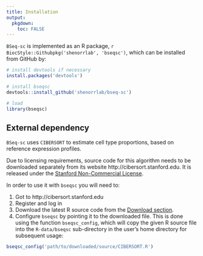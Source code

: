 ```yaml
---
title: Installation
output:
  pkgdown:
    toc: FALSE
---
```


`BSeq-sc` is implemented as an
R package, `r BiocStyle::Githubpkg('shenorrlab', 'bseqsc')`, which can be
installed from GitHub by:
  
```r
# install devtools if necessary
install.packages('devtools')

# install bseqsc
devtools::install_github('shenorrlab/bseq-sc')

# load
library(bseqsc)
```

## External dependency

`BSeq-sc` uses `CIBERSORT` to estimate cell type proportions, based on
reference expression profiles.
 
Due to licensing requirements, source code for this algorithm needs to be
downloaded separately from its website http://cibersort.stanford.edu.
It is released under the [Stanford Non-Commercial
License](CIBERSORT_license.txt).

In order to use it with `bseqsc` you will need to:

  1. Got to http://cibersort.stanford.edu
  2. Register and log in
  3. Download the latest R source code from the [Download
     section](http://cibersort.stanford.edu/download.php). 
  4. Configure `bseqsc` by pointing it to the downloaded file. This is
     done using the function `bseqsc_config`, which will copy the given R
     source file into the `R-data/bseqsc` sub-directory in the user's home
     directory for subsequent usage:
  
```r
bseqsc_config('path/to/downloaded/source/CIBERSORT.R')
```
